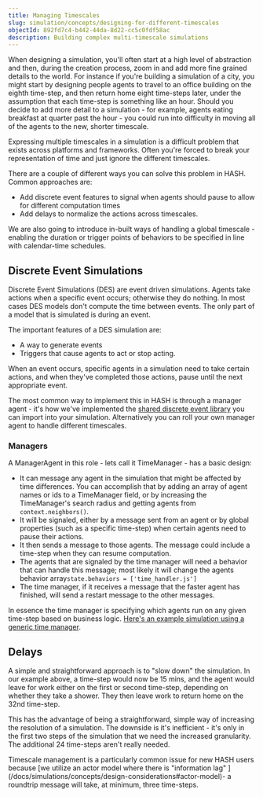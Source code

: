 ```yaml
---
title: Managing Timescales
slug: simulation/concepts/designing-for-different-timescales
objectId: 892fd7c4-b442-44da-8d22-cc5c0fdf58ac
description: Building complex multi-timescale simulations
---
```


When designing a simulation, you'll often start at a high level of abstraction and then, during the creation process, zoom in and add more fine grained details to the world. For instance if you're building a simulation of a city, you might start by designing people agents to travel to an office building on the eighth time-step, and then return home eight time-steps later, under the assumption that each time-step is something like an hour. Should you decide to add more detail to a simulation - for example, agents eating breakfast at quarter past the hour - you could run into difficulty in moving all of the agents to the new, shorter timescale.

Expressing multiple timescales in a simulation is a difficult problem that exists across platforms and frameworks. Often you're forced to break your representation of time and just ignore the different timescales.

There are a couple of different ways you can solve this problem in HASH. Common approaches are:

- Add discrete event features to signal when agents should pause to allow for different computation times
- Add delays to normalize the actions across timescales.

<Hint style="info">
  We are also going to introduce in-built ways of handling a global timescale -
  enabling the duration or trigger points of behaviors to be specified in line
  with calendar-time schedules.
</Hint>

## Discrete Event Simulations

Discrete Event Simulations \(DES\) are event driven simulations. Agents take actions when a specific event occurs; otherwise they do nothing. In most cases DES models don't compute the time between events. The only part of a model that is simulated is during an event.

The important features of a DES simulation are:

- A way to generate events
- Triggers that cause agents to act or stop acting.

When an event occurs, specific agents in a simulation need to take certain actions, and when they've completed those actions, pause until the next appropriate event.

The most common way to implement this in HASH is through a manager agent - it's how we've implemented the [shared discrete event library](https://simulation.hash.ai/@hash/des) you can import into your simulation. Alternatively you can roll your own manager agent to handle different timescales.

### Managers

A ManagerAgent in this role - lets call it TimeManager - has a basic design:

- It can message any agent in the simulation that might be affected by time differences. You can accomplish that by adding an array of agent names or ids to a TimeManager field, or by increasing the TimeManager's search radius and getting agents from `context.neighbors()`.
- It will be signaled, either by a message sent from an agent or by global properties \(such as a specific time-step\) when certain agents need to pause their actions.
- It then sends a message to those agents. The message could include a time-step when they can resume computation.
- The agents that are signaled by the time manager will need a behavior that can handle this message; most likely it will change the agents behavior array`state.behaviors = ['time_handler.js']`
- The time manager, if it receives a message that the faster agent has finished, will send a restart message to the other messages.

In essence the time manager is specifying which agents run on any given time-step based on business logic. [Here's an example simulation using a generic time manager](https://simulation.hash.ai/@hash/time-management).

## Delays

A simple and straightforward approach is to "slow down" the simulation. In our example above, a time-step would now be 15 mins, and the agent would leave for work either on the first or second time-step, depending on whether they take a shower. They then leave work to return home on the 32nd time-step.

This has the advantage of being a straightforward, simple way of increasing the resolution of a simulation. The downside is it's inefficient - it's only in the first two steps of the simulation that we need the increased granularity. The additional 24 time-steps aren't really needed.

<Hint style="warning">
  Timescale management is a particularly common issue for new HASH users because
  [we utilize an actor model where there is "information lag"
  ](/docs/simulations/concepts/design-considerations#actor-model)- a roundtrip
  message will take, at minimum, three time-steps.
</Hint>

